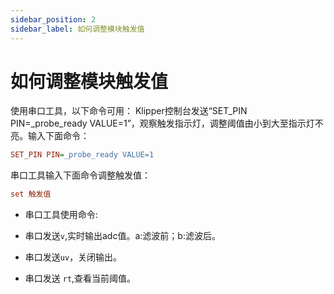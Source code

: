 ```yaml
---
sidebar_position: 2
sidebar_label: 如何调整模块触发值
---
```



# 如何调整模块触发值
使用串口工具，以下命令可用：
Klipper控制台发送“SET_PIN PIN=_probe_ready VALUE=1”，观察触发指示灯，调整阈值由小到大至指示灯不亮。输入下面命令：
```cfg
SET_PIN PIN=_probe_ready VALUE=1
```
串口工具输入下面命令调整触发值：
```cfg
set 触发值
```
* 串口工具使用命令:

* 串口发送`v`,实时输出adc值。a:滤波前；b:滤波后。
* 串口发送`uv`，关闭输出。
* 串口发送 `rt`,查看当前阈值。
	